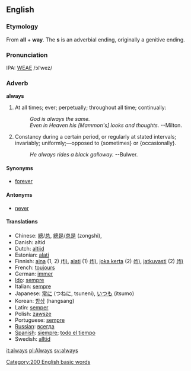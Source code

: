 ==English==
===Etymology===
From '''all''' + '''way'''. The '''s''' is an adverbial ending, originally a genitive ending.

===Pronunciation===
IPA: [[WEAE]] /ɔlˈwez/

===Adverb===
'''always'''

# At all times; ever; perpetually; throughout all time; continually:
#: ''God is always the same.''
#: ''Even in Heaven his [Mammon's] looks and thoughts.'' --Milton.
# Constancy during a certain period, or regularly at stated intervals; invariably; uniformly;&mdash;opposed to {sometimes} or {occasionally}.
#: ''He always rides a black galloway.'' --Bulwer.
<!-- material copied from Webster's Revised Unabridged Dictionary (1913) -->

====Synonyms====
*[[forever]]

====Antonyms====
*[[never]]

====Translations====
*Chinese: [[總]]/[[总]], [[總是]]/[[总是]] (zongshi), 
*Danish: altid
*Dutch: [[altijd]]
*Estonian: [[alati]]
*Finnish: [[aina]] (1, 2) [[:fi:aina|(fi)]], [[alati]] (1) [[:fi:alati|(fi)]], [[joka kerta]] (2) [[:fi:joka kerta|(fi)]], [[jatkuvasti]] (2) [[:fi:jatkuvasti|(fi)]]
*French: [[toujours]]
*German: [[immer]]
*[[Ido]]: [[sempre]]
*Italian: [[sempre]]
*Japanese: [[常に]] (つねに, tsuneni), [[いつも]] (itsumo)
*Korean: [[항상]] (hangsang)
*Latin: [[semper]]
*Polish: [[zawsze]]
*Portuguese: [[sempre]]
*[[Russian]]: [[всегда]]
*[[Spanish]]: [[siempre]]; [[todo el tiempo]]
*Swedish: [[alltid]]


[[it:always]]
[[pl:Always]]
[[sv:always]]
[[Category:200 English basic words]]